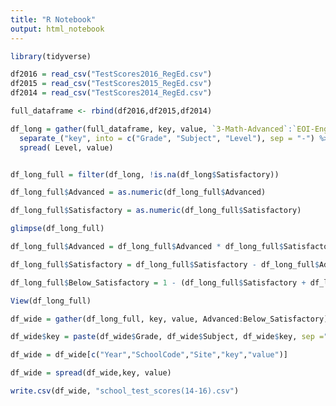 ```yaml
---
title: "R Notebook"
output: html_notebook
---
```


```r
library(tidyverse)

df2016 = read_csv("TestScores2016_RegEd.csv")
df2015 = read_csv("TestScores2015_RegEd.csv")
df2014 = read_csv("TestScores2014_RegEd.csv")

full_dataframe <- rbind(df2016,df2015,df2014)
```

```r

df_long = gather(full_dataframe, key, value, `3-Math-Advanced`:`EOI-EnglishIII-Satisfactory`) %>%
  separate_("key", into = c("Grade", "Subject", "Level"), sep = "-") %>%
  spread( Level, value)


df_long_full = filter(df_long, !is.na(df_long$Satisfactory))


```


```r
df_long_full$Advanced = as.numeric(df_long_full$Advanced)

df_long_full$Satisfactory = as.numeric(df_long_full$Satisfactory)

glimpse(df_long_full)
```

```r
df_long_full$Advanced = df_long_full$Advanced * df_long_full$Satisfactory

df_long_full$Satisfactory = df_long_full$Satisfactory - df_long_full$Advanced

df_long_full$Below_Satisfactory = 1 - (df_long_full$Satisfactory + df_long_full$Advanced)

View(df_long_full)
```
```r

df_wide = gather(df_long_full, key, value, Advanced:Below_Satisfactory)

df_wide$key = paste(df_wide$Grade, df_wide$Subject, df_wide$key, sep ="-")

df_wide = df_wide[c("Year","SchoolCode","Site","key","value")]

df_wide = spread(df_wide,key, value)

write.csv(df_wide, "school_test_scores(14-16).csv")
```

